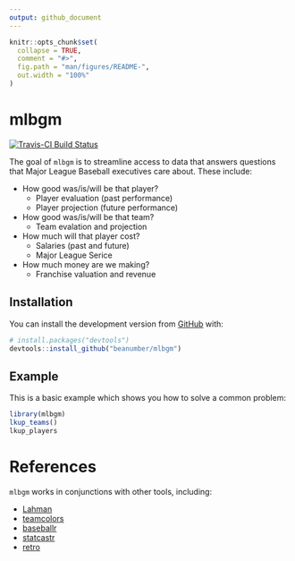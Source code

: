 ```yaml
---
output: github_document
---
```


<!-- README.md is generated from README.Rmd. Please edit that file -->

```r
knitr::opts_chunk$set(
  collapse = TRUE,
  comment = "#>",
  fig.path = "man/figures/README-",
  out.width = "100%"
)
```
# mlbgm

<!-- badges: start -->
[![Travis-CI Build Status](https://travis-ci.org/beanumber/mlbgm.svg?branch=master)](https://travis-ci.org/beanumber/mlbgm)
<!-- badges: end -->

The goal of `mlbgm` is to streamline access to data that answers questions that Major League Baseball executives care about. These include:

- How good was/is/will be that player? 
    - Player evaluation (past performance)
    - Player projection (future performance)
- How good was/is/will be that team? 
    - Team evalation and projection
- How much will that player cost? 
    - Salaries (past and future)
    - Major League Serice
- How much money are we making? 
    - Franchise valuation and revenue

## Installation

You can install the development version from [GitHub](https://github.com/) with:

``` r
# install.packages("devtools")
devtools::install_github("beanumber/mlbgm")
```
## Example

This is a basic example which shows you how to solve a common problem:

```r
library(mlbgm)
lkup_teams()
lkup_players
```

# References

`mlbgm` works in conjunctions with other tools, including:


- [Lahman](https://github.com/cdalzell/Lahman)
- [teamcolors](https://www.github.com/beanumber/teamcolors)
- [baseballr](http://www.github.com/BillPetti/baseballr)
- [statcastr](http://www.github.com/beanumber/statcastr)
- [retro](http://www.github.com/beanumber/retro)


